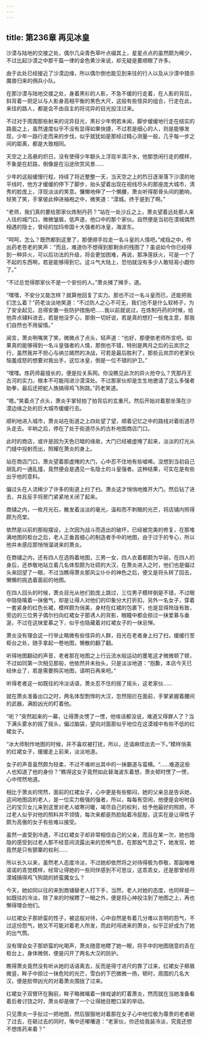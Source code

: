 ```yaml
---
---
---
```

title: 第236章 再见冰皇
---



沙漠与陆地的交接之处，偶尔几朵青色草叶点缀其上，星星点点的虽然颇为稀少，不过比起沙漠之中那千篇一律的金色黄沙来说，却无疑是要顺眼了许多。

由于此处已经接近了沙漠边缘，所以偶尔倒也能见到来往的行人以及从沙漠中猎杀魔兽归来的佣兵小队。

在那沙漠与陆地交接之处，身着黑衫的人影，不急不缓的行走着，在人影的背后，斜背着一把足以与人影身高相平衡的黑色大尺，这般有些怪异的组合，行走在此，来往的路人，都是会不由自主的将诧异的目光投注过来。

不过对于周围那些射来的诧异目光，黑衫少年惘若未闻，脚步缓缓地行走在结实的路面之上，虽然速度似乎不没有显得如果快捷，不过若是细心的人，则是能够发现，少年一路行走而来的步伐，似乎就犹如是那经过精心测量一般，几乎每一步之间的距离，都是大致相同。

天空之上高悬的炽日，没有使得少年额头上浮现半滴汗水，他那悠闲行走的模样，不象是在赶路，倒像是在沿途欣赏风景……

少年的这般缓慢行程，持续了将近整整一天，当天空之上的烈日逐渐落下沙漠的地平线时，他方才缓缓的停下了脚步，抬头望着出现在视线尽头的那座庞大城市，清秀的脸庞上，浮现淡淡的笑意。慵懒地伸了一个懒腰，萧炎听得那骨头间的脆响，轻笑了笑，手掌彼此伸进袖袍之中，微笑道：“漠城。终于是到了啊。”

“老师，我们真的要给那家伙炼制丹药？”站在一处沙丘之上，萧炎望着远处那人来人往的城门口，微微皱眉，低声道，他口中的那个家伙。自然便是当初在漠城偶然相遇的隐士，曾经的加玛帝国十大强者的冰皇，海波东。

“呵呵，怎么？既然都到这里了，那便顺手拉走一名斗皇的人情吧。”戒指之中，传出药老苍老的笑声：“而且，难道你不想得到那剩余的残图了？虽说如今你已经得到一种异火，可以后功法的升级，将会更加困难，再说，那净莲妖火，可是一个了不起的东西啊，若是能够得到它。这斗气大陆上，恐怕就没有多少人敢轻易小觑你了。”

“不过总觉得那家伙不是一个安份的人。”萧炎摊了摊手，道。

“嘿嘿，不安分又能怎样？就算他回复了实力。那也不过一名斗皇而已，还能把我们怎么着？”药老淡淡地笑道：“不过防人之心不可无，我们也不是什么软柿子，为了安全起见，总得安置一些防护措施吧……我以前就说过，在炼制丹药的时候，给他弄点辅料进去，若是他没歹心，那倒一切好说，若是真的想打一些鬼主意，那我们自然也不用留情。”

闻言，萧炎咧嘴笑了笑，微微点了点头，轻声道：“也好，那便依老师所言吧。如果真的能够得到一名斗皇强者的人情，那倒也不错，特别是两月之后的云岚宗之行，虽然我并不担心与纳兰嫣然的决战，可若是最后胜利了，那些云岚宗的老家伙恼羞成怒的想要对我出手，这位冰皇，倒是一位不错的护卫。”

“嘿嘿。炼药师最擅长的，便是拉关系网。你没瞧见此次的异火抢夺么？凭那丹王古河的实力。根本不可能闯进沙漠深处。不过那家伙却是生生地邀请了这么多强者助拳，最后还把蛇人族搞得鸡飞狗跳。”药老笑道。

“嗯。”笑着点了点头，萧炎手掌轻拍了拍背后的玄重尺。然后开始对着那坐落在沙漠边缘之处的巨大城市缓缓行去。

顺利地进入城市，萧炎站在街道之上四处望了望，顺着记忆之中的路线对着街道尽头走去。半晌之后，停在了处于街道尽头的古朴地图商店门口。

此时的商店，或许是因为天色已暗的缘故，大门已经被虚掩了起来，淡淡的灯光从门缝中投射而出，照耀在萧炎的身上。

站在商店门口，萧炎望着那虚掩的大门，心中忍不住地有些嘘唏。没想到当初自己胡乱的一通乱撞，竟然便会是遇见一名隐士的斗皇强者。这种结果，可实在是有些出乎他的意料。

偏过头在人流稀少了许多的街道上扫了扫。萧炎这才悄悄地推开大门。然后钻了进去，并且反手将房门紧紧地关闭了起来。

商铺之内，一枚月光石，散发着淡淡的毫光，温和而不刺眼的光芒，将店铺内照得颇为亮堂。

依然是以前的那般摆设，上次因为战斗而造出的破坏，已经被完美的修复，在那堆满地图的柜台之后，老人正垂首细心的制造者手中的地图，由于过于的专心，所以他并未感应那悄悄溜进来的萧炎。

在商铺之内，还有四人在选购着地图，三男一女，四人衣着都颇为华丽，在四人的身后，还恭敬地站立着几名体型颇为壮硕的大汉，在萧炎进入之时，他们也是偏过头来回望了一眼，不过当瞧得萧炎那风尘仆仆的神色之后，便又是将头转了回去，懒懒的挑选着面前的地图。

在四人回头的时候，萧炎目光从他们脸庞上跳过，三位男子模样倒是不错，不过眼中隐隐噙着一抹傲气，却是让得人对他们的印象分大打折扣，另外一名女子，穿着一套紧身的红色长裙，模样颇为俏美，身材在红裙的包裹下，也是显得玲珑有致，旁边的三位男子偶尔扫向红裙女子那诱人的背影，眼瞳中都会掠过一抹爱慕与垂涎，不过在这抹爱慕之下，似乎也隐藏着对红裙女子的一抹忌惮。

萧炎没有理会这一行举止略微有些怪异的人群，目光在老者身上扫了扫，缓缓行至柜台之处，随手拿起一卷地图，懒散的翻了翻。

听得地图翻动的声音，老者那在地图之上行云流水般运动的墨笔这才微微顿了顿，不过如同第一次相见那般，他依然并未抬头，只是淡淡地道：“抱歉，本店今天已经休业了，若是需要购买地图，请明日再来吧。”

听得老者这一如既往的冷淡话语，萧炎忍不住的摇了摇头，这老家伙……

就在萧炎准备出口之时，两名体型剽悍的大汉，忽然阻拦在面前，手掌紧握着腰间的武器，满脸凶光的盯着他。

“呃？”突然起来的一幕，让得萧炎愣了一愣，他啥话都没说，难道又得罪人了？当下满头雾水的摇了摇头，偏过脑袋，望向对面那似乎地位在这漠城中有些不低的红裙女子。

“冰大师制作地图的时候，并不喜欢被打扰，所以，还请麻烦出去一下。”模样俏美的红裙女子，缓缓走上前来，淡淡地道。

女子的声音虽然颇为轻柔，不过不难听出其中的一抹霸道与蛮横。“……难道这些人也知道了他的身份？”瞧得这女子竟然如此替海波东着想，萧炎顿时愣了一愣，心中愕然地道。

相比于萧炎的愕然，面前的红裙女子，心中更是有些郁闷，她的父亲总是告诉她，这间地图店的老人，是一位实力极强的强者，所以，每每有空闲，他便是会吩咐自己的宝贝女儿来到这里对老人嘘寒问暖，竭尽自己的权利，给予他最好的照顾，不过老人似乎对他的照料并不领情，每次来都是热脸贴着冷屁股，这实在是让得性子颇为高傲的女子有些难以接受。

虽然一直受到冷遇，不过红裙女子却非常相信自己的父亲，而且在某一次，她也隐隐的感受到过老人那不经意间流露出来的恐怖气息，在那股气息之下，她发现，她竟然是只有颤粟的权利……

所以长久以来，虽然老人态度冷淡，不过她却依然将之对待得极为恭敬，那副唯唯诺诺的乖觉模样，经常让得她的一些同伴感到不可思议，这乖乖女，还是那曾经将漠城搞得鸡飞狗跳的娇蛮魔女么？

今天，她如同以往的来到商铺替老人打下手，当然，老人对她的态度，也同样是一如既往的冷淡，除了来的时候瞟了一眼之外，便是将心神投注到了地图之上，再也懒得理会他们。

以红裙女子那娇蛮的性子，被这般对待，心中自然是有着几分难以言明的怨气，不过这份怨气，她又不可能对着老人所发，而此时闯进来的萧炎，似乎正好成为了她的出气筒。

没有理会女子那娇蛮的叱喝声，萧炎随意地瞟了她一眼，将手中的地图随意的丢在柜台上，身体微侧，便是闪开了两名大汉的防护。

瞧得萧炎竟然没有听从她的话语离去，反而是得寸进尺的靠了过来，红裙女子柳眉微竖，眸子中掠过一抹危险的光芒，雪白的下巴微微一扬，顿时，周围的几名大汉，便是脸带凶光的对着萧炎围拢了过来。

红裙女子双臂环在胸前，眸子略微噙着一抹戏谑的盯着萧炎，然而就在当她准备看着后者讨饶之时，萧炎却是做了一个让得她目瞪口呆的举动。

只见萧炎一手扯过一把地图，然后狠狠地对着那在女子心中地位极为尊贵的老者砸了过去，在砸过去的同时，嘴中还嘟囔道：“老家伙，你还给我装冷淡，究竟还想不想炼药来着？”